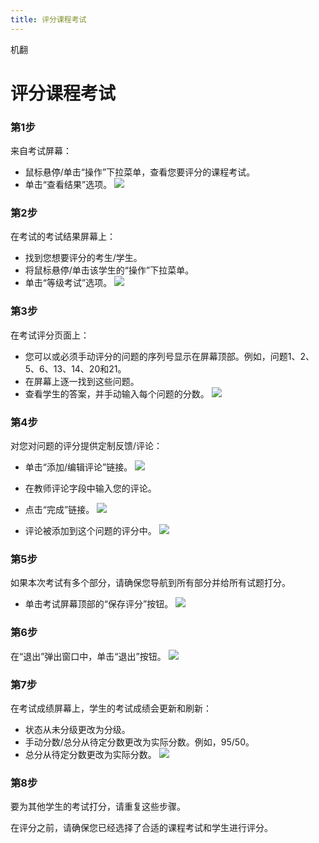```yaml
--- 
title: 评分课程考试
--- 
```



机翻
# 评分课程考试

### 第1步
来自考试屏幕：
- 鼠标悬停/单击“操作”下拉菜单，查看您要评分的课程考试。
- 单击“查看结果”选项。
![](/img/ulearning/teacher/exam21.png)

### 第2步
在考试的考试结果屏幕上：
- 找到您想要评分的考生/学生。
- 将鼠标悬停/单击该学生的“操作”下拉菜单。
- 单击“等级考试”选项。
![](/img/ulearning/teacher/exam22.png)

### 第3步
在考试评分页面上：
- 您可以或必须手动评分的问题的序列号显示在屏幕顶部。例如，问题1、2、5、6、13、14、20和21。
- 在屏幕上逐一找到这些问题。
- 查看学生的答案，并手动输入每个问题的分数。
![](/img/ulearning/teacher/exam23.png)

### 第4步
对您对问题的评分提供定制反馈/评论：
- 单击“添加/编辑评论”链接。
![](/img/ulearning/teacher/exam24.png)

- 在教师评论字段中输入您的评论。
- 点击“完成”链接。
![](/img/ulearning/teacher/exam25.png)

- 评论被添加到这个问题的评分中。
![](/img/ulearning/teacher/exam26.png)

### 第5步
如果本次考试有多个部分，请确保您导航到所有部分并给所有试题打分。
- 单击考试屏幕顶部的“保存评分”按钮。
![](/img/ulearning/teacher/exam27.png)

### 第6步
在“退出”弹出窗口中，单击“退出”按钮。
![](/img/ulearning/teacher/exam28.png)

### 第7步
在考试成绩屏幕上，学生的考试成绩会更新和刷新：
- 状态从未分级更改为分级。
- 手动分数/总分从待定分数更改为实际分数。例如，95/50。
- 总分从待定分数更改为实际分数。
![](/img/ulearning/teacher/exam29.png)

### 第8步
要为其他学生的考试打分，请重复这些步骤。

在评分之前，请确保您已经选择了合适的课程考试和学生进行评分。
